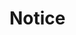 
<Meta title="Objects/Notice" component={Notice} />

# Notice

<Preview>
  <Story name="default">
    <Notice
      secondary={text("secondary", "secondary")}
      closeButton={boolean("closeButton", true)}
      isActive={boolean("isActive", true)}
    />
  </Story>
</Preview>
